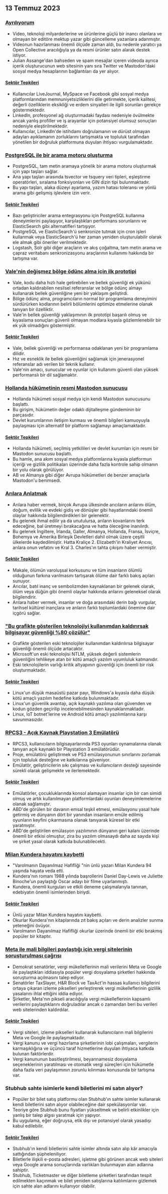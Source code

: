 

<CallToAction />

<Steps>

## 13 Temmuz 2023

### [Ayrılıyorum](https://briefs.video/videos/i-am-leaving/)

- Video, teknoloji milyarderlerine ve ürünlerine güçlü bir inancı olanlara ve olmayan bir editöre mektup yazar gibi güncelleme yazanlara adanmıştır.
- Videonun hazırlanması önemli ölçüde zaman aldı, bu nedenle yaratıcı ya Open Collective aracılığıyla ya da resmi ürünler satın alarak destek istiyor.
- Julian Assange'dan bahseden ve spam mesajlar içeren videoda ayrıca içerik oluşturucunun web sitesinin yanı sıra Twitter ve Mastodon'daki sosyal medya hesaplarının bağlantıları da yer alıyor.

#### [Sektör Tepkileri](http://news.ycombinator.com/item?id=36691867)

- Kullanıcılar LiveJournal, MySpace ve Facebook gibi sosyal medya platformlarından memnuniyetsizliklerini dile getirmekte, içerik kalitesi, değerli özelliklerin eksikliği ve erdem sinyalleri ile ilgili sorunları gerekçe göstermektedir.
- LinkedIn, profesyonel ağ oluşturmadaki faydası nedeniyle övülmekte ancak yanlış profiller ve iş arayanlar için potansiyel olumsuz sonuçları nedeniyle eleştirilmektedir.
- Kullanıcılar, LinkedIn'de istihdamı doğrulamanın ve dürüst olmayan adayları ayıklamanın zorluklarını tartışmakta ve topluluk tarafından yönetilen bir doğruluk platformuna duyulan ihtiyacı vurgulamaktadır.

### [PostgreSQL ile bir arama motoru oluşturma](https://xata.io/blog/postgres-full-text-search-engine)

- PostgreSQL, tam metin aramaya yönelik bir arama motoru oluşturmak için yapı taşları sağlar.
- Ana yapı taşları arasında tsvector ve tsquery veri tipleri, eşleştirme operatörleri, sıralama fonksiyonları ve GIN dizin tipi bulunmaktadır.
- Bu yapı taşları, alaka düzeyi ayarlama, yazım hatası toleransı ve yönlü arama gibi gelişmiş işlevlere izin verir.

#### [Sektör Tepkileri](http://news.ycombinator.com/item?id=36699016)

- Bazı geliştiriciler arama entegrasyonu için PostgreSQL kullanma deneyimlerini paylaşıyor, karşılaştıkları performans sorunlarını ve ElasticSearch gibi alternatifleri tartışıyor.
- PostgreSQL ve ElasticSearch'ü senkronize tutmak için cron işleri kullanmak veya ElasticSearch'ü her zaman yeniden oluşturulabilir olarak ele almak gibi öneriler verilmektedir.
- Logstash, Solr gibi diğer araçların ve akış çoğaltma, tam metin arama ve çapraz veritabanı senkronizasyonu araçlarının kullanımı hakkında bir tartışma var.

### [Vale'nin değişmez bölge ödünç alma için ilk prototipi](https://verdagon.dev/blog/first-regions-prototype)

- Vale, kodu daha hızlı hale getirebilen ve bellek güvenliği ek yükünü ortadan kaldırabilen nesilsel referanslar ve bölge ödünç almayı kullanarak bellek güvenliğine yeni bir yaklaşım geliştirdi.
- Bölge ödünç alma, programcıların normal bir programlama deneyimini sürdürürken kodlarının belirli bölümlerini optimize etmelerine olanak tanıyan bir özelliktir.
- Vale'in bellek güvenliği yaklaşımının ilk prototipi başarılı olmuş ve kıyaslama sonuçları güvenli olmayan modlara kıyasla gözlemlenebilir bir ek yük olmadığını göstermiştir.

#### [Sektör Tepkileri](http://news.ycombinator.com/item?id=36690556)

- Vale, bellek güvenliği ve performansa odaklanan yeni bir programlama dilidir.
- Hız ve esneklik ile bellek güvenliğini sağlamak için jenerasyonel referanslar adı verilen bir teknik kullanır.
- Vale'nin amacı, sunucular ve oyunlar için kullanımı güvenli olan yüksek performanslı bir dil sağlamaktır.

### [Hollanda hükümetinin resmi Mastodon sunucusu](https://social.overheid.nl/@avhuffelen/1107008255524685)

- Hollanda hükümeti sosyal medya için kendi Mastodon sunucusunu başlattı.
- Bu girişim, hükümetin değer odaklı dijitalleşme gündeminin bir parçasıdır.
- Devlet kurumlarının iletişim kurması ve önemli bilgileri kamuoyuyla paylaşması için alternatif bir platform sağlamayı amaçlamaktadır.

#### [Sektör Tepkileri](http://news.ycombinator.com/item?id=36695635)

- Hollanda hükümeti, seçilmiş yetkilileri ve devlet kurumları için resmi bir Mastodon sunucusu başlattı.
- Bu hamle, ana akım sosyal medya platformlarına kıyasla platformun içeriği ve gizlilik politikaları üzerinde daha fazla kontrole sahip olmanın bir yolu olarak görülüyor.
- AB ve Almanya gibi diğer Avrupa hükümetleri de benzer amaçlarla Mastodon'u benimsedi.

### [Arılara Anlatmak](https://en.wikipedia.org/wiki/Telling_the_bees)

- Arılara haber vermek, birçok Avrupa ülkesinde arıcıların arılarını ölüm, doğum, evlilik ve evdeki gidiş ve dönüşler gibi hayatlarındaki önemli olaylar hakkında bilgilendirdikleri bir gelenektir.
- Bu gelenek ihmal edilir ya da unutulursa, arıların kovanlarını terk edeceğine, bal üretmeyi bırakacağına ve hatta öleceğine inanılırdı.
- Bu gelenek İngiltere, İrlanda, Galler, Almanya, Hollanda, Fransa, İsviçre, Bohemya ve Amerika Birleşik Devletleri dahil olmak üzere çeşitli ülkelerde kaydedilmiştir. Hatta Kraliçe 2. Elizabeth'in Kraliyet Arıcısı, arılara onun vefatını ve Kral 3. Charles'ın tahta çıkışını haber vermiştir.

#### [Sektör Tepkileri](http://news.ycombinator.com/item?id=36699327)

- Makale, ölümün varoluşsal korkusunu ve tüm insanların ölümlü olduğunun farkına varılmasını tartışarak ölüme dair farklı bakış açıları sunuyor.
- Arıcılar, batıl inanç ve sembolizmden kaynaklanan bir gelenek olarak, ölüm veya düğün gibi önemli olaylar hakkında arılarını geleneksel olarak bilgilendirir.
- Arılara haber vermek, insanlar ve doğa arasındaki derin bağı vurgular, tarihsel kültürel inançlara ve arıların farklı toplumlardaki önemine dair içgörü sağlar.

### ["Bu grafikte gösterilen teknolojiyi kullanımdan kaldırırsak bilgisayar güvenliği %80 çözülür"](https://twitter.com/matthew_d_green/status/1679135426806784004)

- Grafikte gösterilen eski teknolojiler kullanımdan kaldırılırsa bilgisayar güvenliği önemli ölçüde artacaktır.
- Microsoft'un eski teknolojisi NTLM, yüksek değerli sistemlerin güvenliğini tehlikeye atan bir kötü amaçlı yazılım uyumluluk katmanıdır.
- Eski teknolojilerin varlığı kritik altyapının güvenliği için önemli bir risk oluşturmaktadır.

#### [Sektör Tepkileri](http://news.ycombinator.com/item?id=36696127)

- Linux'un düşük masaüstü pazar payı, Windows'a kıyasla daha düşük kötü amaçlı yazılım hedefine katkıda bulunmaktadır.
- Linux'un güvenlik avantajı, açık kaynaklı yazılıma olan güvenden ve kodun gözden geçirilip incelenebilmesinden kaynaklanmaktadır.
- Linux, IoT botnet'lerine ve Android kötü amaçlı yazılımlarına karşı savunmasızdır.

### [RPCS3 - Açık Kaynak Playstation 3 Emülatörü](https://rpcs3.net/)

- RPCS3, kullanıcıların bilgisayarlarında PS3 oyunları oynamalarına olanak tanıyan açık kaynaklı bir Playstation 3 emülatörüdür.
- Proje, emülatörü geliştirmek ve PS3 emülasyonunun sınırlarını zorlamak için topluluk desteğine ve katkılarına güveniyor.
- Emülatör, geliştiricilerin sıkı çalışması ve kullanıcıların desteği sayesinde sürekli olarak gelişmekte ve ilerlemektedir.

#### [Sektör Tepkileri](http://news.ycombinator.com/item?id=36690498)

- Emülatörler, çocukluklarında konsol alamayan insanlar için bir can simidi olmuş ve artık kullanılmayan platformlardaki oyunları deneyimlemelerine olanak sağlamıştır.
- ABD'de görülen bir davanın emsal teşkil etmesi, emülasyonu yasal hale getirmiş ve dünyanın dört bir yanından insanların emüle edilmiş oyunların keyfini çıkarmasına olanak tanıyarak küresel bir etki yaratmıştır.
- ABD'de geliştirilen emülasyon yazılımının dünyanın geri kalanı üzerinde önemli bir etkisi olmuştur, zira bu yazılım olmasaydı daha az sayıda kişi ve şirket yasal olarak katkıda bulunabilecekti.

### [Milan Kundera hayatını kaybetti](https://variety.com/2023/film/global/milan-kundera-the-unbearable-lightness-of-being-dies-dead-1235667595/)

- "Varolmanın Dayanılmaz Hafifliği "nin ünlü yazarı Milan Kundera 94 yaşında hayata veda etti.
- Kundera'nın romanı 1988 yılında başrollerini Daniel Day-Lewis ve Juliette Binoche'un paylaştığı Oscar adayı bir filme uyarlanmıştı.
- Kundera, önemli kurguları ve etkili deneme çalışmalarıyla tanınan, edebiyatın önemli isimlerinden biriydi.

#### [Sektör Tepkileri](http://news.ycombinator.com/item?id=36692962)

- Ünlü yazar Milan Kundera hayatını kaybetti.
- Okurlar Kundera'nın kitaplarında zıt bakış açıları ve derin analizler sunma yeteneğini övüyor.
- Varolmanın Dayanılmaz Hafifliği okurlar üzerinde önemli bir etki bırakmış popüler bir kitaptır.

### [Meta ile mali bilgileri paylaştığı için vergi sitelerinin soruşturulması çağrısı](https://www.theverge.com/2023/7/12/23791496/meta-google-tax-filing-warren-sanders-pixel)

- Demokrat senatörler, vergi mükelleflerinin mali verilerini Meta ve Google ile paylaştıkları iddiasıyla popüler vergi dosyalama şirketleri hakkında soruşturma açılmasını talep ediyor.
- Senatörler TaxSlayer, H&R Block ve TaxAct'in hassas kullanıcı bilgilerini ortaya çıkaran izleme pikselleri yerleştirerek vergi mükelleflerinin gizlilik yasalarını ihlal ettiğini iddia ediyor.
- Şirketler, Meta'nın pikseli aracılığıyla vergi mükelleflerinin kapsamlı verilerini paylaştıklarını doğruladılar ancak o zamandan beri bu verileri web sitelerinden kaldırdılar.

#### [Sektör Tepkileri](http://news.ycombinator.com/item?id=36693994)

- Vergi siteleri, izleme pikselleri kullanarak kullanıcıların mali bilgilerini Meta ve Google ile paylaşmaktadır.
- Vergi kanunu ve vergi hazırlama şirketlerinin lobi çalışmaları, vergilerin karmaşıklığına ve üçüncü taraf hizmetlerine duyulan ihtiyaca katkıda bulunan faktörlerdir.
- Vergi kanununun basitleştirilmesi, beyannamesiz dosyalama seçeneklerinin yaratılması ve otomatik vergi süreçleri için hükümetle daha fazla veri paylaşımının zorunlu kılınması konusunda bir tartışma var.

### Stubhub sahte isimlerle kendi biletlerini mi satın alıyor?

- Popüler bir bilet satış platformu olan Stubhub'ın sahte isimler kullanarak kendi biletlerini satın alıyor olabileceğine dair spekülasyonlar var.
- Teoriye göre Stubhub bunu fiyatları yükseltmek ve belirli etkinlikler için yanlış bir talep algısı yaratmak için yapıyor.
- Bu uygulama, eğer doğruysa, etik dışı ve potansiyel olarak yasadışı kabul edilebilir.

#### [Sektör Tepkileri](http://news.ycombinator.com/item?id=36695633)

- Stubhub'ın kendi biletlerini sahte isimler altında satın alıp kâr amacıyla sattığından şüpheleniliyor.
- Biletlerle ilişkili e-posta adresleri, işletme gibi görünen ancak web siteleri veya Google arama sonuçlarında varlıkları bulunmayan alan adlarına sahiptir.
- Stubhub, Ticketmaster ve diğer biletleme şirketleri tarafından tespit edilmekten kaçınmak ve bilet yeniden satışlarına katılımlarını gizlemek için sahte alan adlarını kullanıyor olabilir.

</Steps>

